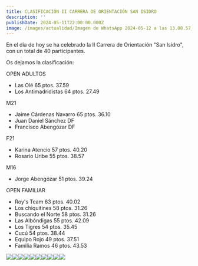 ```yaml
---
title: CLASIFICACIÓN II CARRERA DE ORIENTACIÓN SAN ISIDRO
description: ''
publishDate: 2024-05-11T22:00:00.000Z
image: /images/actualidad/Imagen de WhatsApp 2024-05-12 a las 13.08.57_7d11ef3a.webp
---
```


En el día de hoy se ha celebrado la II Carrera de Orientación "San Isidro", con un total de 40 participantes.

Os dejamos la clasificación:

OPEN ADULTOS

* Las Olé                                              65 ptos.                                    37.59
* Los Antimadridistas                           64 ptos.                                    27.49

M21

* Jaime Cárdenas Navarro                  65 ptos.                                     36.10
* Juan Daniel Sánchez                         DF
* Francisco Abengózar                         DF

F21

* Karina Atencio                                   57 ptos.                                    40.20
* Rosario Uribe                                    55 ptos.                                    38.57

M16

* Jorge Abengózar                               51 ptos.                                    39.24

OPEN FAMILIAR

* Roy's Team                                        63 ptos.                                     40.02
* Los chiquitines                                   58 ptos.                                     31.26
* Buscando el Norte                             58 ptos.                                     31.26
* Las Albóndigas                                  55 ptos.                                     42.09
* Los Tigres                                          54 ptos.                                     35.45
* Cucú                                                  54 ptos.                                     38.44
* Equipo Rojo                                       49 ptos.                                     37.51
* Familia Ramos                                   46 ptos.                                     43.53

![](</images/actualidad/10 (2).webp>)![](</images/actualidad/2 (2).webp>)![](</images/actualidad/3 (2).webp>)![](</images/actualidad/4 (2).webp>)![](</images/actualidad/5 (2).webp>)![](</images/actualidad/6 (2).webp>)![](</images/actualidad/7 (2).webp>)![](</images/actualidad/8 (2).webp>)![](</images/actualidad/9 (2).webp>)![](/images/actualidad/1.jpg)
